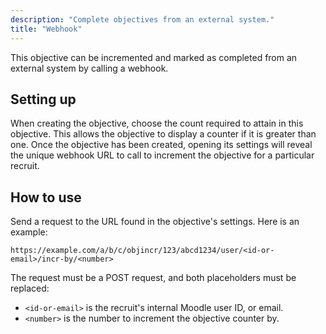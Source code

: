 ```yaml
---
description: "Complete objectives from an external system."
title: "Webhook"
---
```


This objective can be incremented and marked as completed from an external system by calling a webhook.

## Setting up

When creating the objective, choose the count required to attain in this objective. This allows the objective to display a counter if it is greater than one. Once the objective has been created, opening its settings will reveal the unique webhook URL to call to increment the objective for a particular recruit.

## How to use

Send a request to the URL found in the objective's settings. Here is an example:

```
https://example.com/a/b/c/objincr/123/abcd1234/user/<id-or-email>/incr-by/<number>
```

The request must be a POST request, and both placeholders must be replaced:

- `<id-or-email>` is the recruit's internal Moodle user ID, or email.
- `<number>` is the number to increment the objective counter by.

